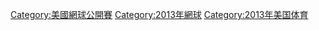 [[Category:美國網球公開賽|Category:美國網球公開賽]]
[[Category:2013年網球|Category:2013年網球]]
[[Category:2013年美国体育|Category:2013年美国体育]]